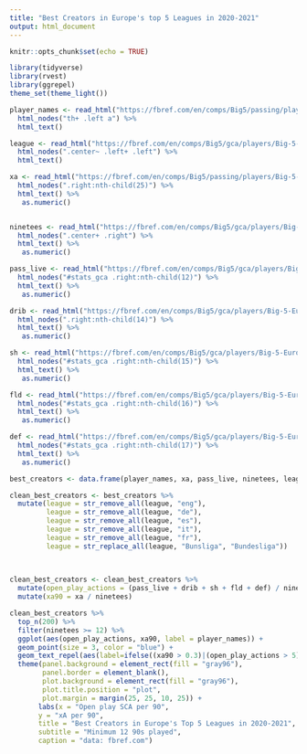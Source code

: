 ```yaml
---
title: "Best Creators in Europe's top 5 Leagues in 2020-2021"
output: html_document
---
```


```r
knitr::opts_chunk$set(echo = TRUE)
```

```r
library(tidyverse)
library(rvest)
library(ggrepel)
theme_set(theme_light())
```

```r
player_names <- read_html("https://fbref.com/en/comps/Big5/passing/players/Big-5-European-Leagues-Stats") %>% 
  html_nodes("th+ .left a") %>% 
  html_text()

league <- read_html("https://fbref.com/en/comps/Big5/gca/players/Big-5-European-Leagues-Stats") %>% 
  html_nodes(".center~ .left+ .left") %>% 
  html_text()

xa <- read_html("https://fbref.com/en/comps/Big5/passing/players/Big-5-European-Leagues-Stats") %>% 
  html_nodes(".right:nth-child(25)") %>% 
  html_text() %>% 
   as.numeric()


ninetees <- read_html("https://fbref.com/en/comps/Big5/gca/players/Big-5-European-Leagues-Stats") %>% 
  html_nodes(".center+ .right") %>% 
  html_text() %>% 
   as.numeric()

pass_live <- read_html("https://fbref.com/en/comps/Big5/gca/players/Big-5-European-Leagues-Stats") %>% 
  html_nodes("#stats_gca .right:nth-child(12)") %>% 
  html_text() %>% 
   as.numeric()

drib <- read_html("https://fbref.com/en/comps/Big5/gca/players/Big-5-European-Leagues-Stats") %>% 
  html_nodes(".right:nth-child(14)") %>% 
  html_text() %>% 
   as.numeric()

sh <- read_html("https://fbref.com/en/comps/Big5/gca/players/Big-5-European-Leagues-Stats") %>% 
  html_nodes("#stats_gca .right:nth-child(15)") %>% 
  html_text() %>% 
   as.numeric()

fld <- read_html("https://fbref.com/en/comps/Big5/gca/players/Big-5-European-Leagues-Stats") %>% 
  html_nodes("#stats_gca .right:nth-child(16)") %>% 
  html_text() %>% 
   as.numeric()

def <- read_html("https://fbref.com/en/comps/Big5/gca/players/Big-5-European-Leagues-Stats") %>% 
  html_nodes("#stats_gca .right:nth-child(17)") %>% 
  html_text() %>% 
   as.numeric()


```

```r
best_creators <- data.frame(player_names, xa, pass_live, ninetees, league, drib, sh, fld, def)

clean_best_creators <- best_creators %>% 
  mutate(league = str_remove_all(league, "eng"),
         league = str_remove_all(league, "de"),
         league = str_remove_all(league, "es"),
         league = str_remove_all(league, "it"),
         league = str_remove_all(league, "fr"),
         league = str_replace_all(league, "Bunsliga", "Bundesliga")) 
  
  

clean_best_creators <- clean_best_creators %>% 
  mutate(open_play_actions = (pass_live + drib + sh + fld + def) / ninetees) %>% 
  mutate(xa90 = xa / ninetees) 

```

```r
clean_best_creators %>%
  top_n(200) %>% 
  filter(ninetees >= 12) %>% 
  ggplot(aes(open_play_actions, xa90, label = player_names)) +
  geom_point(size = 3, color = "blue") +
  geom_text_repel(aes(label=ifelse((xa90 > 0.3)|(open_play_actions > 5), player_names,''))) +
  theme(panel.background = element_rect(fill = "gray96"),
        panel.border = element_blank(),
        plot.background = element_rect(fill = "gray96"),
        plot.title.position = "plot",
        plot.margin = margin(25, 25, 10, 25)) +
       labs(x = "Open play SCA per 90",
       y = "xA per 90",
       title = "Best Creators in Europe's Top 5 Leagues in 2020-2021",
       subtitle = "Minimum 12 90s played", 
       caption = "data: fbref.com") 
```

